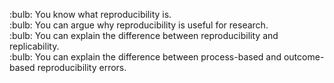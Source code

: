:bulb: You know what reproducibility is.<br>
:bulb: You can argue why reproducibility is useful for research.<br>
:bulb: You can explain the difference between reproducibility and replicability.<br>
:bulb: You can explain the difference between process-based and outcome-based reproducibility errors.
